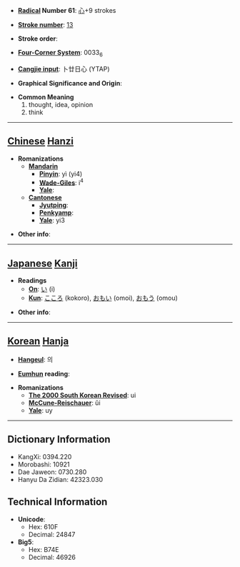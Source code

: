 * '''[[Wiktionary:Chinese radical index| Radical]] Number 61''': [[Wiktionary:Chinese radical index 心|心]]+9 strokes

* '''[[Wiktionary:Chinese total strokes index|Stroke number]]''': [[Wiktionary:Chinese total strokes index 13|13]]

* '''Stroke order''': 

* '''[[Wiktionary:Chinese four corner index|Four-Corner System]]''': 0033<sub>6</sub>

* '''[[Wiktionary:Chinese Cangjie index|Cangjie input]]''': 卜廿日心 (YTAP)

* '''Graphical Significance and Origin''': 

* '''Common Meaning'''
*#thought, idea, opinion
*# think


----

== [[Chinese]] [[Hanzi]] ==

* '''Romanizations'''
** '''[[Mandarin]]'''
*** '''[[Pinyin]]''': yì (yi4)
*** '''[[Wade-Giles]]''': i<sup>4</sup>
*** '''[[Yale]]''': 
** '''[[Cantonese]]'''
*** '''[[Jyutping]]''':
*** '''[[Penkyamp]]''': 
*** '''[[Yale]]''': yi3

* '''Other info''': 

----

== [[Japanese]] [[Kanji]] ==

* '''Readings'''
** '''[[On]]''': [[い]] (i)
** '''[[Kun]]''': [[こころ]] (kokoro), [[おもい]] (omoi), [[おもう]] (omou)

* '''Other info''':  

----

== [[Korean]] [[Hanja]] ==

* '''[[Hangeul]]''': 의

* '''[[Eumhun]] reading''': 

* '''Romanizations'''
** '''[[The 2000 South Korean Revised Romanization|The 2000 South Korean Revised]]''': ui
** '''[[McCune-Reischauer]]''': ŭi
** '''[[Yale]]''': uy

----

== Dictionary Information ==

* KangXi: 0394.220
* Morobashi: 10921
* Dae Jaweon: 0730.280
* Hanyu Da Zidian: 42323.030

== Technical Information ==

* '''Unicode''':
** Hex: 610F
** Decimal: 24847
* '''Big5''':
** Hex: B74E
** Decimal: 46926